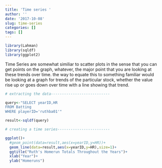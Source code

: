 ```yaml
---
title: 'Time series '
author: ''
date: '2017-10-08'
slug: time-series
categories: []
tags: []
---
```


```r
library(Lahman)
library(sqldf)
library(ggplot2)
```
Time Series are somewhat similiar to scatter plots in the sense that you can get points on the graph, whatever, the major point that you are looking at these trends over time. the way to equate this to something familiar would be looking at a graph for trends of the particular stock, whether the value rise up or goes down over time with a line showing that trend.
```r
# extracting the data---------------------------

query<-"SELECT yearID,HR
FROM Batting 
WHERE playerID='ruthba01'"

result<-sqldf(query)

# creating a time series------------------------

ggplot()+
  #geom_point(data=result,aes(x=yearID,y=HR))+
  geom_line(data=result,aes(x=yearID,y=HR),size=1)+
  ggtitle("Ruth's Homerun Totals Throughout the Years")+
  xlab("Year")+
  ylab("Homeruns")
```

